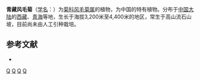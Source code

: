 {{Speciesbox
| name = 青藏风毛菊
| status = 
| status_system = 
| image =
| genus = Saussurea
| species = haoi
| authority = Ling ex [[陈艺林|Y. L. Chen]] et S. Y. Liang
}}

'''青藏风毛菊'''（[[学名|学名]]：{{lang|la|''Saussurea haoi''}}）为[[菊科|菊科]][[风毛菊属|风毛菊属]]的植物，为中国的特有植物。分布于[[中国大陆|中国大陆]]的[[西藏|西藏]]、[[青海|青海]]等地，生长于海拔3,200米至4,400米的地区，常生于高山流石山坡，目前尚未由人工引种栽培。

== 参考文献 ==
<div class="references-small">
* {{cite web| url =http://www.bioinfo.cn/db05/KmzwSpecies.php?action=view&id=5323| title =青藏风毛菊| work =《中国高等植物数据库全库》| publisher =中国科学院微生物研究所| author =昆明植物研究所| accessdate =2009-02-24| deadurl =yes| archiveurl =https://web.archive.org/web/20160305103239/http://www.bioinfo.cn/db05/KmzwSpecies.php?action=view&id=5323| archivedate =2016-03-05}}
</div>
{{Taxonbar|from=Q15226941}}

[[Category:风毛菊属|Q]]
[[Category:中國特有植物|Q]]
[[Category:西藏植物|Q]]
[[Category:青海植物|Q]]